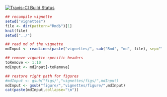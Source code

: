 [![Travis-CI Build Status](https://travis-ci.org/Hackout2/repijson.png?branch=master)](https://travis-ci.org/Hackout2/repijson)



```r
## recompile vignette
setwd("vignettes")
file <- dir(pattern="Rmd$")[1]
knit(file)
setwd("../")
```

```r
## read md of the vignette
mdInput <- readLines(paste("vignettes/", sub("Rmd", "md", file), sep=""))

## remove vignette-specific headers
toRemove <- 1:10
mdInput <- mdInput[-toRemove]

## restore right path for figures
#mdInput <- gsub("figs/","vignettes/figs/",mdInput)
mdInput <- gsub("figure/","vignettes/figure/",mdInput)
cat(paste(mdInput,collapse="\n"))
```

